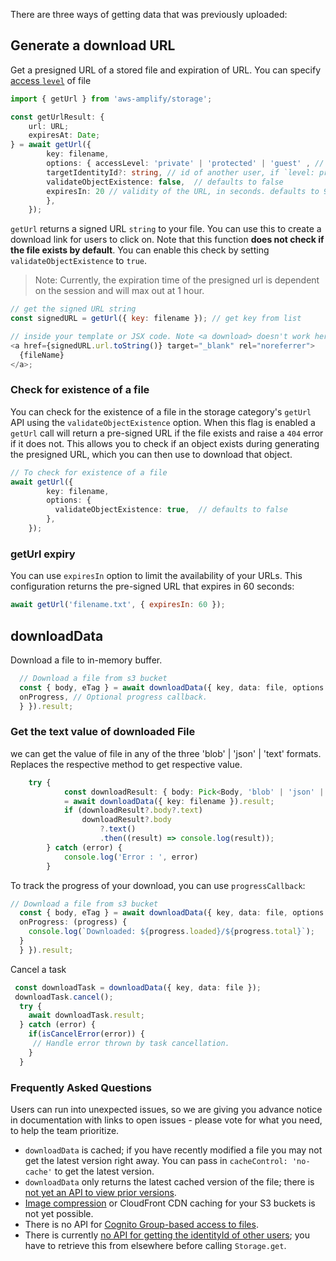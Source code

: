 There are three ways of getting data that was previously uploaded:

## Generate a download URL

Get a presigned URL of a stored file and expiration of URL. You can specify [access `level`](https://docs.amplify.aws/lib-v1/storage/configureaccess/q/platform/js) of file

```typescript
import { getUrl } from 'aws-amplify/storage';

const getUrlResult: {
	url: URL;
	expiresAt: Date;
} = await getUrl({
        key: filename,
        options: { accessLevel: 'private' | 'protected' | 'guest' , // defaults to `guest` 
        targetIdentityId?: string, // id of another user, if `level: protected`
        validateObjectExistence: false,  // defaults to false
        expiresIn: 20 // validity of the URL, in seconds. defaults to 900 (15 minutes) and maxes at 3600 (1 hour)
        },
    });
```

`getUrl` returns a signed URL `string` to your file. You can use this to create a download link for users to click on. Note that this function **does not check if the file exists by default**. You can enable this check by setting `validateObjectExistence` to `true`.

> Note: Currently, the expiration time of the presigned url is dependent on the session and will max out at 1 hour.

```js
// get the signed URL string
const signedURL = getUrl({ key: filename }); // get key from list

// inside your template or JSX code. Note <a download> doesn't work here because it is not same origin
<a href={signedURL.url.toString()} target="_blank" rel="noreferrer">
  {fileName}
</a>;
```

### Check for existence of a file

You can check for the existence of a file in the storage category's `getUrl` API using the `validateObjectExistence` option. When this flag is enabled a `getUrl` call will return a pre-signed URL if the file exists and raise a `404` error if it does not. This allows you to check if an object exists during generating the presigned URL, which you can then use to download that object.

```typescript
// To check for existence of a file
await getUrl({
        key: filename,
        options: {
          validateObjectExistence: true,  // defaults to false
        },
    });
```

### getUrl expiry

You can use `expiresIn` option to limit the availability of your URLs. This configuration returns the pre-signed URL that expires in 60 seconds:

```javascript
await getUrl('filename.txt', { expiresIn: 60 });
```


## downloadData

Download a file to in-memory buffer.

```typescript
  // Download a file from s3 bucket
  const { body, eTag } = await downloadData({ key, data: file, options: {
  onProgress, // Optional progress callback.
  } }).result;
 ```
### Get the text value of downloaded File
we can get  the value of file in any of the three 'blob' | 'json' | 'text' formats. Replaces the respective method to get respective value.

```typescript
	try {
			const downloadResult: { body: Pick<Body, 'blob' | 'json' | 'text'> } 
			= await downloadData({ key: filename }).result;
			if (downloadResult?.body?.text)
				downloadResult?.body
					?.text()
					.then((result) => console.log(result));
		} catch (error) {
			console.log('Error : ', error)
		}
```

To track the progress of your download, you can use `progressCallback`:

```typescript
// Download a file from s3 bucket
  const { body, eTag } = await downloadData({ key, data: file, options: {
  onProgress: (progress) {
    console.log(`Downloaded: ${progress.loaded}/${progress.total}`);
  }
  } }).result;
```
Cancel a task 

```typescript
 const downloadTask = downloadData({ key, data: file });
 downloadTask.cancel();
  try {
  	await downloadTask.result;
  } catch (error) {
  	if(isCancelError(error)) {
     // Handle error thrown by task cancellation.
  	}
  }
 ```

### Frequently Asked Questions

Users can run into unexpected issues, so we are giving you advance notice in documentation with links to open issues - please vote for what you need, to help the team prioritize.

- `downloadData` is cached; if you have recently modified a file you may not get the latest version right away. You can pass in `cacheControl: 'no-cache'` to get the latest version.
- `downloadData` only returns the latest cached version of the file; there is [not yet an API to view prior versions](https://github.com/aws-amplify/amplify-js/issues/2131).
- [Image compression](https://github.com/aws-amplify/amplify-js/issues/6081) or CloudFront CDN caching for your S3 buckets is not yet possible.
- There is no API for [Cognito Group-based access to files](https://github.com/aws-amplify/amplify-js/issues/3388).
- There is currently [no API for getting the identityId of other users](https://github.com/aws-amplify/amplify-js/issues/5177); you have to retrieve this from elsewhere before calling `Storage.get`.
